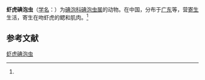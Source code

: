 {{Speciesbox
| name = 虾虎碘泡虫
| status = 
| status_system = 
| image = 
| genus = Myxobolus
| species = rhinogobii
| authority = (Chen, 1998)<ref name='id9399'>{{cite web| url =http://www.bioinfo.cn/db05/BjdwSpecies.php?action=view&id=9399| title =虾虎碘泡虫| work =《中国动物物种编目数据库》| publisher =中国科学院微生物研究所| author =中国科学院动物研究所| accessdate =2009-04-16| deadurl =yes| archiveurl =https://web.archive.org/web/20160305030847/http://www.bioinfo.cn/db05/BjdwSpecies.php?action=view&id=9399| archivedate =2016-03-05| df =}}</ref>
}}

'''虾虎碘泡虫'''（[[学名|学名]]：{{lang|la|''Myxobolus rhinogobii''}}）为[[碘泡科|碘泡科]][[碘泡虫属|碘泡虫属]]的动物。在中国，分布于[[广东|广东]]等，营[[寄生|寄生]]生活，寄生在吻虾虎的鳃和肌肉。<ref name='id9399'/>

== 参考文献 ==
{{reflist}}

{{Wikispecies|Myxobolus rhinogobii}}
{{Taxonbar|from=Q2453868}}

[[Category:碘泡虫属|虾虎碘泡虫]]


{{Cnidarian-stub}}